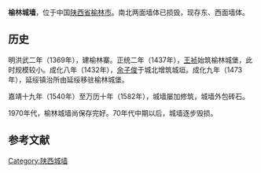 '''榆林城墙'''，位于中国[[陕西省|陕西省]][[榆林市|榆林市]]。南北两面墙体已损毁，现存东、西面墙体。

== 历史 ==
明洪武二年（1369年），建榆林寨。正统二年（1437年），[[王祯|王祯]]始筑榆林城堡，此时规模较小。成化八年（1432年），[[余子俊|余子俊]]于城北增筑城垣。成化九年（1473年），延绥镇治所由延绥移驻榆林城堡。

嘉靖十九年（1540年）至万历十年（1582年），城墙屡加修筑，城墙外包砖石。

1970年代，榆林城墙尚保存完好。70年代中期以后，城墙逐步毁损。

==参考文献==
{{reflist}}
{{DEFAULTSORT:Y榆}}
{{陕西省境内的古城墙}}

[[Category:陕西城墙|Category:陕西城墙]]